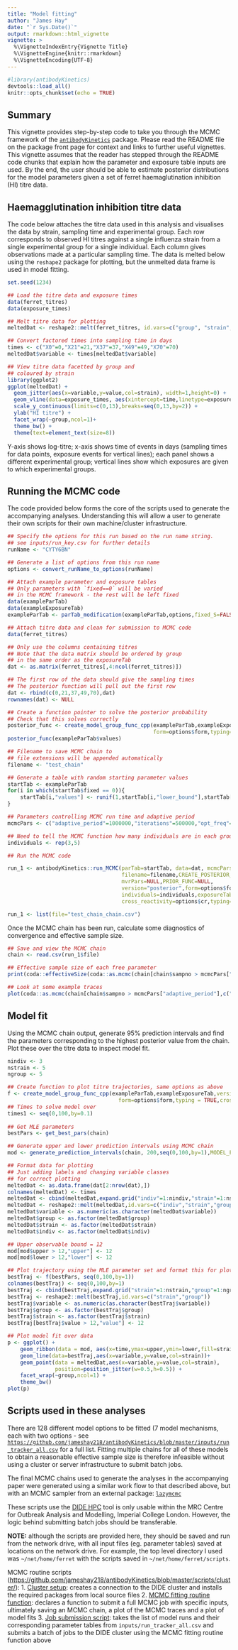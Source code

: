 ```yaml
---
title: "Model fitting"
author: "James Hay"
date: "`r Sys.Date()`"
output: rmarkdown::html_vignette
vignette: >
  %\VignetteIndexEntry{Vignette Title}
  %\VignetteEngine{knitr::rmarkdown}
  %\VignetteEncoding{UTF-8}
---
```


```r
#library(antibodyKinetics)
devtools::load_all()
knitr::opts_chunk$set(echo = TRUE)
```
## Summary
This vignette provides step-by-step code to take you through the MCMC framework of the [`antibodyKinetics`](https://github.com/jameshay218/antibodyKinetics) package. Please read the README file on the package front page for context and links to further useful vignettes. This vignette assumes that the reader has stepped through the README code chunks that explain how the parameter and exposure table inputs are used. By the end, the user should be able to estimate posterior distributions for the model parameters given a set of ferret haemaglutination inhibition (HI) titre data.

## Haemagglutination inhibition titre data
The code below attaches the titre data used in this analysis and visualises the data by strain, sampling time and experimental group. Each row corresponds to observed HI titres against a single influenza strain from a single experimental group for a single individual. Each column gives observations made at a particular sampling time. The data is melted below using the `reshape2` package for plotting, but the unmelted data frame is used in model fitting.
```r
set.seed(1234)

## Load the titre data and exposure times
data(ferret_titres)
data(exposure_times)

## Melt titre data for plotting
meltedDat <- reshape2::melt(ferret_titres, id.vars=c("group", "strain", "indiv"))

## Convert factored times into sampling time in days
times <- c("X0"=0,"X21"=21,"X37"=37,"X49"=49,"X70"=70)
meltedDat$variable <- times[meltedDat$variable]

## View titre data facetted by group and 
## coloured by strain
library(ggplot2)
ggplot(meltedDat) + 
  geom_jitter(aes(x=variable,y=value,col=strain), width=1,height=0) + 
  geom_vline(data=exposure_times, aes(xintercept=time,linetype=exposure)) +
  scale_y_continuous(limits=c(0,13),breaks=seq(0,13,by=2)) +
  ylab("HI titre") +
  facet_wrap(~group,ncol=1)+
  theme_bw() + 
  theme(text=element_text(size=8))
```
Y-axis shows log-titre; x-axis shows time of events in days (sampling times for data points, exposure events for vertical lines); each panel shows a different experimental group; vertical lines show which exposures are given to which experimental groups.

## Running the MCMC code
The code provided below forms the core of the scripts used to generate the accompanying analyses. Understanding this will allow a user to generate their own scripts for their own machine/cluster infrastructure.
```r
## Specify the options for this run based on the run name string.
## see inputs/run_key.csv for further details
runName <- "CYTY6BN"

## Generate a list of options from this run name
options <- convert_runName_to_options(runName)

## Attach example parameter and exposure tables
## Only parameters with `fixed==0` will be varied 
## in the MCMC framework - the rest will be left fixed
data(exampleParTab)
data(exampleExposureTab)
exampleParTab <- parTab_modification(exampleParTab,options,fixed_S=FALSE)

## Attach titre data and clean for submission to MCMC code
data(ferret_titres)

## Only use the columns containing titres
## Note that the data matrix should be ordered by group
## in the same order as the exposureTab
dat <- as.matrix(ferret_titres[,4:ncol(ferret_titres)])

## The first row of the data should give the sampling times
## The posterior function will pull out the first row
dat <- rbind(c(0,21,37,49,70),dat)
rownames(dat) <- NULL

## Create a function pointer to solve the posterior probability
## Check that this solves correctly
posterior_func <- create_model_group_func_cpp(exampleParTab,exampleExposureTab, dat=dat, version="posterior",
                                              form=options$form,typing=TRUE,cross_reactivity = TRUE)
posterior_func(exampleParTab$values)

## Filename to save MCMC chain to 
## file extensions will be appended automatically
filename <- "test_chain"

## Generate a table with random starting parameter values
startTab <- exampleParTab
for(i in which(startTab$fixed == 0)){
    startTab[i,"values"] <- runif(1,startTab[i,"lower_bound"],startTab[i,"upper_bound"])
}

## Parameters controlling MCMC run time and adaptive period
mcmcPars <- c("adaptive_period"=1000000,"iterations"=500000,"opt_freq"=2000,"thin"=100,"save_block"=10000,"popt"=0.44)

## Need to tell the MCMC function how many individuals are in each group to index the data matrix
individuals <- rep(3,5)

## Run the MCMC code
```
```r
run_1 <- antibodyKinetics::run_MCMC(parTab=startTab, data=dat, mcmcPars=mcmcPars, 
                                    filename=filename,CREATE_POSTERIOR_FUNC=create_model_group_func_cpp,
                                    mvrPars=NULL,PRIOR_FUNC=NULL, 
                                    version="posterior",form=options$form,
                                    individuals=individuals,exposureTab=exampleExposureTab,
                                    cross_reactivity=options$cr,typing=TRUE)
```
```r
run_1 <- list(file="test_chain_chain.csv")
```
Once the MCMC chain has been run, calculate some diagnostics of convergence and effective sample size.

```r
## Save and view the MCMC chain
chain <- read.csv(run_1$file)

## Effective sample size of each free parameter
print(coda::effectiveSize(coda::as.mcmc(chain[chain$sampno > mcmcPars["adaptive_period"],c(startTab[startTab$fixed==0,"names"])])))

## Look at some example traces
plot(coda::as.mcmc(chain[chain$sampno > mcmcPars["adaptive_period"],c("mu","tau")]))
```

## Model fit
Using the MCMC chain output, generate 95% prediction intervals and find the parameters corresponding to the highest posterior value from the chain. Plot these over the titre data to inspect model fit.
```r
nindiv <- 3
nstrain <- 5
ngroup <- 5

## Create function to plot titre trajectories, same options as above
f <- create_model_group_func_cpp(exampleParTab,exampleExposureTab,version="model",
                                   form=options$form,typing = TRUE,cross_reactivity = options$cr)
## Times to solve model over
times1 <- seq(0,100,by=0.1)
  
## Get MLE parameters
bestPars <- get_best_pars(chain)

## Generate upper and lower prediction intervals using MCMC chain
mod <- generate_prediction_intervals(chain, 200,seq(0,100,by=1),MODEL_FUNCTION=f,nstrains=5,ngroups=5)[[1]]

## Format data for plotting
## Just adding labels and changing variable classes
## for correct plotting
meltedDat <- as.data.frame(dat[2:nrow(dat),])
colnames(meltedDat) <- times
meltedDat <- cbind(meltedDat,expand.grid("indiv"=1:nindiv,"strain"=1:nstrain,"group"=1:ngroup))
meltedDat <- reshape2::melt(meltedDat,id.vars=c("indiv","strain","group"))
meltedDat$variable <- as.numeric(as.character(meltedDat$variable))
meltedDat$group <- as.factor(meltedDat$group)
meltedDat$strain <- as.factor(meltedDat$strain)
meltedDat$indiv <- as.factor(meltedDat$indiv)

## Upper observable bound = 12
mod[mod$upper > 12,"upper"] <- 12
mod[mod$lower > 12,"lower"] <- 12

## Plot trajectory using the MLE parameter set and format this for plotting
bestTraj <- f(bestPars, seq(0,100,by=1))
colnames(bestTraj) <- seq(0,100,by=1)
bestTraj <- cbind(bestTraj,expand.grid("strain"=1:nstrain,"group"=1:ngroup))
bestTraj <- reshape2::melt(bestTraj,id.vars=c("strain","group"))
bestTraj$variable <- as.numeric(as.character(bestTraj$variable))
bestTraj$group <- as.factor(bestTraj$group)
bestTraj$strain <- as.factor(bestTraj$strain)
bestTraj[bestTraj$value > 12,"value"] <- 12

## Plot model fit over data
p <- ggplot() + 
    geom_ribbon(data = mod, aes(x=time,ymax=upper,ymin=lower,fill=strain),alpha=0.4)+
    geom_line(data=bestTraj,aes(x=variable,y=value,col=strain))+
    geom_point(data = meltedDat,aes(x=variable,y=value,col=strain),
               position=position_jitter(w=0.5,h=0.5)) +
    facet_wrap(~group,ncol=1) +
    theme_bw()
plot(p)
```

## Scripts used in these analyses
There are 128 different model options to be fitted (7 model mechanisms, each with two options - see [`https://github.com/jameshay218/antibodyKinetics/blob/master/inputs/run_tracker_all.csv`](https://github.com/jameshay218/antibodyKinetics/blob/master/inputs/run_tracker.csv) for a full list. Fitting multiple chains for all of these models to obtain a reasonable effective sample size is therefore infeasible without using a cluster or server infrastructure to submit batch jobs.

The final MCMC chains used to generate the analyses in the accompanying paper were generated using a similar work flow to that described above, but with an MCMC sampler from an external package: [`lazymcmc`](https://github.com/jameshay218/lazymcmc/tree/parallel_tempering)

These scripts use the [DIDE HPC](https://github.com/mrc-ide/didehpc) tool is only usable within the MRC Centre for Outbreak Analysis and Modelling, Imperial College London. However, the logic behind submitting batch jobs should be transferable.

**NOTE:** although the scripts are provided here, they should be saved and run from the network drive, with all input files (eg. parameter tables) saved at locations on the network drive. For example, the top level directory I used was `~/net/home/ferret` with the scripts saved in `~/net/home/ferret/scripts`.

MCMC routine scripts ([https://github.com/jameshay218/antibodyKinetics/blob/master/scripts/cluster/](https://github.com/jameshay218/antibodyKinetics/blob/master/scripts/cluster/)):
  1. [Cluster setup](https://github.com/jameshay218/antibodyKinetics/blob/master/scripts/cluster/cluster_setup_pt.R/): creates a connection to the DIDE cluster and installs the required packages from local source files
  2. [MCMC fitting routine function](https://github.com/jameshay218/antibodyKinetics/blob/master/scripts/cluster/full_run_paralleltemp.R/): declares a function to submit a full MCMC job with specific inputs, ultimately saving an MCMC chain, a plot of the MCMC traces and a plot of model fits
  3. [Job submission script](https://github.com/jameshay218/antibodyKinetics/blob/master/scripts/main_analyses/run_submission_pt.R): takes the list of model runs and their corresponding parameter tables from `inputs/run_tracker_all.csv` and submits a batch of jobs to the DIDE cluster using the MCMC fitting routine function above
